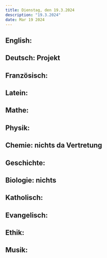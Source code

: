 ```yaml
---
title: Dienstag, den 19.3.2024
description: "19.3.2024"
date: Mar 19 2024
---
```


## English: 
## Deutsch: Projekt
## Französisch: 
## Latein: 
## Mathe: 
## Physik: 
## Chemie: nichts da Vertretung
## Geschichte: 
## Biologie: nichts
## Katholisch: 
## Evangelisch: 
## Ethik: 
## Musik: 